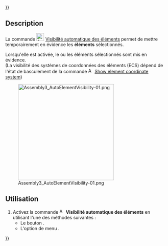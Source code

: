 {{UnfinishedDocu{{#translation:}}}}
<languages/>

{{Docnav/fr
|[[Assembly3_AutoFixElement/fr|Auto réparation d'un élement]]
|[[Assembly3_ShowElementCS/fr|Afficher le système de coordonnées d'un élément]]
|[[Assembly3_Workbench/fr|Assembly3]]
|IconL=Assembly_AutoFixElement.svg‎‎
|IconR=Assembly_ShowElementCS.svg‎‎
|IconC=Assembly3_workbench_icon.svg
}}

{{GuiCommand/fr
|Name=Assembly3 AutoElementVisibility
|Name/fr=Assembly3 Visibilité automatique des éléments 
|Icon=Assembly_AutoElementVis.svg‎‎
|MenuLocation=Assembly3 → Element style → Auto element visibility
|Workbenches=[[Assembly3_Workbench/fr|Assembly3]]
}}

== Description ==

La commande [[Image:Assembly_AutoElementVis.svg|24px]] [[Assembly3_AutoElementVisibility/fr|Visibilité automatique des éléments]] permet de mettre temporairement en évidence les '''éléments''' sélectionnés.

Lorsqu'elle est activée, le ou les éléments sélectionnés sont mis en évidence. </br> (La visibilité des systèmes de coordonnées des éléments (ECS) dépend de l'état de basculement de la commande [[Image:Assembly_ShowElementCS.svg|16px]] [[Assembly3_ShowElementCS/fr|Show element coordinate system]])

[[Image:Assembly3_AutoElementVisibility-01.png|300px]]

{{Caption|Élément mis en évidence d'une face avec le système de coordonnées des éléments visible}}

<span id="Usage"></span>
==Utilisation==

# Activez la commande [[Image:Assembly_AutoElementVis.svg|16px]] '''Visibilité automatique des éléments''' en utilisant l'une des méthodes suivantes :
#* Le bouton {{Button|[[Image:Assembly_AutoElementVis.svg|16px]] [[Assembly3_AutoElementVisibility/fr|Auto element visibility]]}}.
#* L'option de menu {{MenuCommand|Assembly3 → Element style → [[Image:Assembly_AutoElementVis.svg|16px]] Auto element visibility}}.


{{Docnav/fr
|[[Assembly3_AutoFixElement/fr|Auto réparation d'un élement]]
|[[Assembly3_ShowElementCS/fr|Afficher le système de coordonnées d'un élément]]
|[[Assembly3_Workbench/fr|Assembly3]]
|IconL=Assembly_AutoFixElement.svg‎‎
|IconR=Assembly_ShowElementCS.svg‎‎
|IconC=Assembly3_workbench_icon.svg
}}
 
{{Userdocnavi{{#translation:}}}}